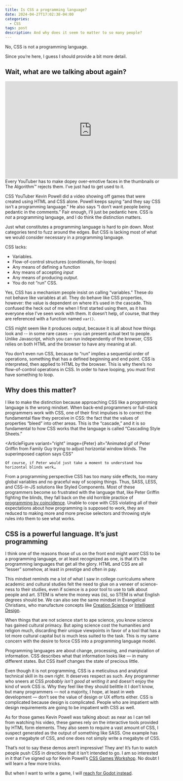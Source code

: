 ```yaml
---
title: Is CSS a programming language?
date: 2024-04-27T17:02:38-04:00
categories:
  - CSS
tags: post
description: And why does it seem to matter to so many people?
---
```



No, CSS is not a programming language.

Since you’re here, I guess I should provide a bit more detail.

## Wait, what are we talking about again?

<ArticleFigure variant="right">
	<iframe
		slot="fig"
		width="560"
		height="315"
		src="https://www.youtube.com/embed/TL41NpYnhWo?si=PCXHt-uZL__H6WDd"
		title="YouTube video player"
		frameborder="0"
		allow="accelerometer; autoplay; clipboard-write; encrypted-media; gyroscope; picture-in-picture; web-share"
		referrerpolicy="strict-origin-when-cross-origin"
		allowfullscreen
	></iframe>
	Every YouTuber has to make dopey over-emotive faces in the thumbnails or The Algorithm™️ rejects
	them. I’ve just had to get used to it.
</ArticleFigure>

CSS YouTuber Kevin Powell did a video showing off games that were created using HTML and CSS alone. Powell keeps saying “and they say CSS isn’t a programming language.” He also says “I don’t want people being pedantic in the comments.” Fair enough, I’ll just be pedantic here. CSS is _not_ a programming language, and I do think the distinction matters.

Just what constitutes a programming language is hard to pin down. Most categories tend to fuzz around the edges. But CSS is lacking most of what we would consider necessary in a programming language.

CSS lacks:

- Variables.
- Flow-of-control structures (conditionals, for-loops)
- Any means of defining a function
- Any means of accepting _input_
- Any means of producing _output_.
- You do not “run” CSS.

Yes, CSS has a mechanism people insist on calling “variables.” These do not behave like variables at all. They do behave like CSS properties, however: the value is dependent on where it’s used in the cascade. This confused the heck out of me when I first started using them, as it has everyone else I’ve seen work with them. It doesn’t help, of course, that they are referenced with a function named `var()`.

CSS might seem like it produces output, because it is all about how things look and -- in some rare cases -- you can present actual text to people. Unlike Javascript, which you can run independently of the browser, CSS relies on both HTML and the browser to have any meaning at all.

You don’t even run CSS, because to “run” implies a sequential order of operations, something that has a defined beginning and end point. CSS is interpreted, then applied to HTML by the browser. This is why there’s no flow-of-control operations in CSS. In order to have looping, you must first have something to loop.

## Why does this matter?

I like to make the distinction because approaching CSS like a programming language is the wrong mindset. When back-end programmers or full-stack programmers work with CSS, one of their first impulses is to correct the fundamental flaw they perceive in CSS: the fact that the values of properties “bleed” into other areas. This is the “cascade,” and it is so fundamental to how CSS works that the language is called “Cascading Style Sheets.”

<ArticleFigure
	variant="right"
	image={Peter}
	alt="Animated gif of Peter Griffin from Family Guy trying to adjust horizontal window blinds. The superimposed caption says CSS"
>
	Of course, if Peter would just take a moment to understand how horizontal blinds work…
</ArticleFigure>

From a programming perspective CSS has too many side effects, too many global variables and no graceful way of scoping things. Thus, SASS, LESS, and CSS-in-JS solutions like Styled Components. Most of these programmers become so frustrated with the language that, like Peter Griffin fighting the blinds, they fall back on the old horrible practice of [programming by coincidence](https://www.informit.com/articles/article.aspx?p=31538). Unable to cope with CSS violating all of their expectations about how programming is supposed to work, they are reduced to making more and more precise selectors and throwing style rules into them to see what works.

## CSS is a powerful language. It’s just programming

I think one of the reasons those of us on the front end might _want_ CSS to be a programming language, or at least recognized as one, is that it’s the programming languages that get all the glory. HTML and CSS are all “lesser” somehow, at least in prestige and often in pay.

This mindset reminds me a lot of what I saw in college curriculums where academic and cultural studies felt the need to glue on a veneer of science-ness to their studies, even if science is a poor tool to use to talk about people and art. STEM is where the money was (is), so STEM is what English degrees should be. We can also see the same mindset in Evangelical Christians, who manufacture concepts like [Creation Science](https://en.wikipedia.org/wiki/Creation_science) or [Intelligent Design](https://en.wikipedia.org/wiki/Intelligent_design).

When things that are not science start to ape science, you know science has gained cultural primacy. But aping science cost the humanities and religion much, discarding their unique viewpoints in favor of a tool that has a lot more cultural capital but is much less suited to the task. This is my same concern with the desire to force CSS into a programming language model.

Programming languages are about change, processing, and manipulation of information. CSS describes what that information looks like — in many different states. But CSS itself changes the state of precious little.

Even though it is not programming, CSS is a meticulous and analytical technical skill in its own right. It deserves respect as such. Any programmer who sneers at CSS _probably isn’t good at writing it_ and doesn’t enjoy the kind of work CSS is. Why they feel like they should belittle it I don’t know, but many programmers — not a majority, I hope, at least in web development — don’t see the value of design or UX efforts either. CSS is complicated because design is complicated. People who are impatient with design requirements are going to be impatient with CSS as well.

As for those games Kevin Powell was talking about: as near as I can tell from watching his video, these games rely on the interactive tools provided by HTML form elements. They also seem to require a vast amount of CSS, I suspect generated as the output of something like SASS. One example has over a megabyte of CSS, and one does not simply write a megabyte of CSS.

That’s not to say these demos aren’t impressive! They are! It’s fun to watch people push CSS in directions that it isn’t intended to go. I am so interested in it that I’ve signed up for Kevin Powell’s [CSS Games Workshop](https://courses.kevinpowell.co/css-games-workshop). No doubt I will learn a few more tricks.

But when I want to write a game, I will [reach for Godot instead](https://godotengine.org/).
